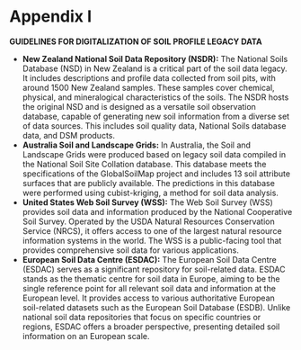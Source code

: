 # Appendix I  {-}

**GUIDELINES FOR DIGITALIZATION OF SOIL PROFILE LEGACY DATA**

* **New Zealand National Soil Data Repository (NSDR):**
The National Soils Database (NSD) in New Zealand is a critical part of the soil data legacy. It includes descriptions and profile data collected from soil pits, with around 1500 New Zealand samples. These samples cover chemical, physical, and mineralogical characteristics of the soils. The NSDR hosts the original NSD and is designed as a versatile soil observation database, capable of generating new soil information from a diverse set of data sources. This includes soil quality data, National Soils database data, and DSM products.
* **Australia Soil and Landscape Grids:**
In Australia, the Soil and Landscape Grids were produced based on legacy soil data compiled in the National Soil Site Collation database. This database meets the specifications of the GlobalSoilMap project and includes 13 soil attribute surfaces that are publicly available. The predictions in this database were performed using cubist-kriging, a method for soil data analysis​​.
* **United States Web Soil Survey (WSS):**
The Web Soil Survey (WSS) provides soil data and information produced by the National Cooperative Soil Survey. Operated by the USDA Natural Resources Conservation Service (NRCS), it offers access to one of the largest natural resource information systems in the world. The WSS is a public-facing tool that provides comprehensive soil data for various applications​​.
* **European Soil Data Centre (ESDAC):**
The European Soil Data Centre (ESDAC) serves as a significant repository for soil-related data. ESDAC stands as the thematic centre for soil data in Europe, aiming to be the single reference point for all relevant soil data and information at the European level. It provides access to various authoritative European soil-related datasets such as the European Soil Database (ESDB). Unlike national soil data repositories that focus on specific countries or regions, ESDAC offers a broader perspective, presenting detailed soil information on an European scale.
